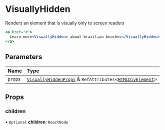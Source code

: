 # VisuallyHidden

Renders an element that is visually only to screen readers

```jsx copy showLineNumbers
<a href="#">
  Learn more<VisuallyHidden> about brazilian beaches</VisuallyHidden>
</a>
```

## Parameters

| Name    | Type                                                                                                                                                             |
| :------ | :--------------------------------------------------------------------------------------------------------------------------------------------------------------- |
| `props` | [`VisuallyHiddenProps`](/components/visually-hidden/props.md) & `RefAttributes`\<[`HTMLDivElement`](https://developer.mozilla.org/docs/Web/API/HTMLDivElement)\> |

## Props

### children

• `Optional` **children**: `ReactNode`
